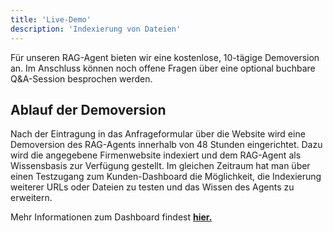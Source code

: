 ```yaml
---
title: 'Live-Demo'
description: 'Indexierung von Dateien'
---
```


Für unseren RAG-Agent bieten wir eine kostenlose, 10-tägige Demoversion an. Im Anschluss können noch offene Fragen über eine optional buchbare Q&A-Session besprochen werden.

## Ablauf der Demoversion

Nach der Eintragung in das Anfrageformular über die Website wird eine Demoversion des RAG-Agents innerhalb von 48 Stunden eingerichtet. Dazu wird die angegebene Firmenwebsite indexiert und dem RAG-Agent als Wissensbasis zur Verfügung gestellt. Im gleichen Zeitraum hat man über einen Testzugang zum Kunden-Dashboard die Möglichkeit, die Indexierung weiterer URLs oder Dateien zu testen und das Wissen des Agents zu erweitern.

<Tip>Mehr Informationen zum Dashboard findest <a href="/pages/dashboard/urls">**hier.**</a></Tip> 


